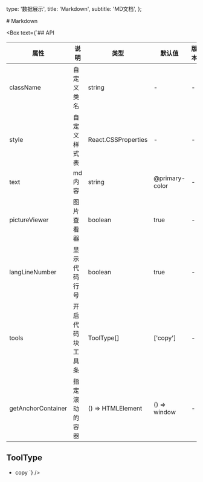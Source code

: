   type: '数据展示',
  title: 'Markdown',
  subtitle: 'MD文档',
};

<Box>
# Markdown

<SandboxGroup name="markdown" col={1} />
</Box>

<Box text={katex} tex />

<Box text={`## API

| 属性               | 说明             | 类型                | 默认值         | 版本 |
| ------------------ | ---------------- | ------------------- | -------------- | ---- |
| className          | 自定义类名       | string              | -              | -    |
| style              | 自定义样式表     | React.CSSProperties | -              | -    |
| text               | md 内容          | string              | @primary-color | -    |
| pictureViewer      | 图片查看器       | boolean             | true           | -    |
| langLineNumber     | 显示代码行号     | boolean             | true           | -    |
| tools              | 开启代码块工具条 | ToolType[]          | ['copy']       | -    |
| getAnchorContainer | 指定滚动的容器   | () => HTMLElement   | () => window   | -    |

## ToolType

- copy
  `} />
